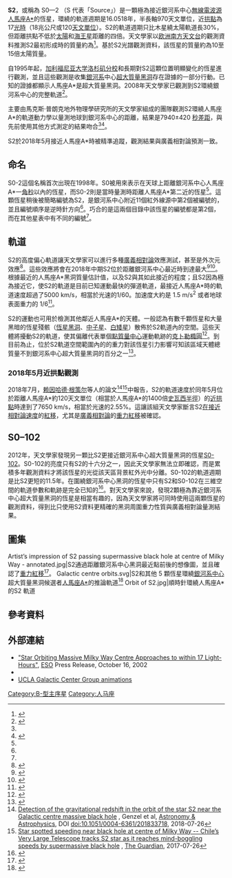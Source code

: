 {{Starbox begin
 | name = S2
}}
{{Starbox image
 | image = [[File:Eso1622b.jpg|240px]]
 | caption = 銀河系中央影像，可見S2的位置。
 | credit = ESO/MPE/S. Gillessen et al.
}}
{{Starbox observe
 | epoch = [[J2000.0|J2000.0]] ([[国际天球参考系统|ICRS]])
 | ra={{RA|17|45|40.0442}}<ref name=schodel>{{cite journal|doi=10.1051/0004-6361/200810922|bibcode=2009A&A...502...91S|arxiv=0902.3892|title=The nuclear star cluster of the Milky Way: Proper motions and mass|journal=Astronomy & Astrophysics|volume=502|issue=1|pages=91–111|year=2009|last1=Schödel|first1=R|last2=Merritt|first2=D|last3=Eckart|first3=A}}</ref>
 | dec = {{DEC|−29|00|27.975}}<ref name=schodel/>
 | constell = [[人馬座|人馬座]]
}}
{{Starbox character
 | class=B0-2 V<ref name=paumard>{{cite journal|doi=10.1086/503273|bibcode=2006ApJ...643.1011P|arxiv=astro-ph/0601268|title=The Two Young Star Disks in the Central Parsec of the Galaxy: Properties, Dynamics, and Formation|journal=The Astrophysical Journal|volume=643|issue=2|pages=1011–1035|year=2006|last1=Paumard|first1=T|last2=Genzel|first2=R|last3=Martins|first3=F|last4=Nayakshin|first4=S|last5=Beloborodov|first5=A. M|last6=Levin|first6=Y|last7=Trippe|first7=S|last8=Eisenhauer|first8=F|last9=Ott|first9=T|last10=Gillessen|first10=S|last11=Abuter|first11=R|last12=Cuadra|first12=J|last13=Alexander|first13=T|last14=Sternberg|first14=A}}</ref>
 | variable =
}}
{{Starbox astrometry
 | dist_pc = {{val|7940|420|fmt=commas}}<ref name="geom">{{cite journal
  | last = Eisenhauer
  | first = F.
  | display-authors = etal
  | date = 2003
  | title = A Geometric Determination of the Distance to the Galactic Center
  | journal = The Astrophysical Journal
  | volume = 597 | issue = 2 | pages = L121–L124
  | doi = 10.1086/380188
  | bibcode = 2003ApJ...597L.121E
  | arxiv = astro-ph/0306220
}}</ref>
 | dist_ly =
}}
{{Starbox visbin
 |reference=<ref name="geom"/>
 | name=Sagittarius A*
 | period=16.0518<ref>{{Cite journal|last=Hees|first=A.|date=2017|title=Testing General Relativity with Stellar Orbits around the Supermassive Black Hole in Our Galactic Center|journal=Physical Review Letters|volume=118|issue=21|pages=211101|doi=10.1103/PhysRevLett.118.211101|bibcode=2017PhRvL.118u1101H|arxiv=1705.07902}}</ref>
 | axis=0.12540 ± 0.00018
 | eccentricity=0.88466 ± 0.00018
 | inclination=133.818 ± 0.093
 | node=227.85 ± 0.19
 | periastron=2018.37974 ± 0.00015
 | periarg = 66.13 ± 0.12
}}
{{Starbox catalog
 | names = [CRG2004] 13, [GKM98] S0-2, [PGM2006] E1, [EG97] S2, [GPE2000] 0.15, [SOG2003] 1, S0—2.
}}
{{Starbox reference
 | Simbad=%5BEG97%5D+S2
}}
{{Starbox end}}

'''S2'''，或稱為 S0—2 （S 代表「Source」）是一顆極為接近銀河系中心[[無線電波源|無線電波源]][[人馬座A*|人馬座A*]]的恆星，環繞的軌道週期是16.0518年，半長軸970天文單位，近[[拱點|拱點]]為17[[光時|光時]]（18兆公尺或120[[天文單位|天文單位]]）。S2的軌道週期只比木星繞太陽軌道長30%，但距離拱點不低於[[太陽|太陽]]和[[海王星|海王星]]距離的四倍。天文學家以[[欧洲南方天文台|欧洲南方天文台]]的觀測資料推測S2最初形成時的質量約為{{Solar mass|14|link=y}}<ref>{{cite journal |last1= Habibi|first1=M. |display-authors=etal  |date=2017 |title=Twelve Years of Spectroscopic Monitoring in the Galactic Center: The Closest Look at S-stars near the Black Hole |journal=[[天文物理期刊|The Astrophysical Journal]] |volume=847 |issue=2 |pages= 120 |doi=10.3847/1538-4357/aa876f |bibcode =2017ApJ...847..120H |arxiv = 1708.06353 }}</ref>。基於S2光譜觀測資料，該恆星的質量約為10至15倍太陽質量{{cn|date=July 2018}}。

自1995年起，[[加利福尼亚大学洛杉矶分校|加利福尼亚大学洛杉矶分校]]和{{link-en|馬克斯·普朗克地外物理學研究所|Max Planck Institute for Extraterrestrial Physics}}長期對S2這顆位置明顯變化的恆星進行觀測，並且這些觀測是收集[[銀河系|銀河系]]中心[[超大質量黑洞|超大質量黑洞]]存在證據的一部分行動。已知的證據都顯示人馬座A*是超大質量黑洞。2008年天文學家已觀測到S2環繞銀河系中心的完整軌道<ref>{{YouTube|KCADH3x56eE|A short documentary on Sagittarius A*}}</ref>。

主要由馬克斯·普朗克地外物理學研究所的天文學家組成的團隊觀測S2環繞人馬座A*的軌道動力學以量測地球到銀河系中心的距離，結果是7940±420 [[秒差距|秒差距]]，與先前使用其他方式測定的結果吻合<ref name="geom"/><ref>{{Cite web |url=http://www2011.mpe.mpg.de/ir/GC/papers/nature2002.pdf |title=Max-Planck-Institut für extraterrestrische Physik—Infrared/Submillimeter Astronomy—Galactic Center Research |accessdate=2019-03-08 |archive-date=2006-09-06 |archive-url=https://web.archive.org/web/20060906131419/http://www2011.mpe.mpg.de/ir/GC/papers/nature2002.pdf |dead-url=yes }}</ref>。

S2於2018年5月接近人馬座A*時被精準追蹤，觀測結果與廣義相對論預測一致。

== 命名 ==
S0-2這個名稱首次出現在1998年。S0被用來表示在天球上距離銀河系中心人馬座A*一[[角秒|角秒]]以內的恆星，而S0-2則是當時量測時距離人馬座A*第二近的恆星<ref name=gkm/>。這顆恆星稍後被簡略編號為S2，是銀河系中心附近11個紅外線源中第2個被編號的，並且編號順序是逆時針方向<ref name=eg/>。巧合的是這兩個目錄中該恆星的編號都是第2個，而在其他星表中有不同的編號<ref name=gkm/>。

== 軌道 ==
S2的高度偏心軌道讓天文學家可以進行多種[[廣義相對論|廣義相對論]]效應測試，甚至是外次元效應<ref>{{Cite web |url=http://www.sciencenews.org/view/generic/id/56380/title/Black_hole_as_a_peephole |title=Black Hole as Peephole |accessdate=2011-10-02 |archive-date=2012-09-25 |archive-url=https://web.archive.org/web/20120925185307/http://www.sciencenews.org/view/generic/id/56380/title/Black_hole_as_a_peephole |dead-url=no }}</ref>。這些效應將會在2018年中期S2位於距離銀河系中心最近時到達最大<ref>{{Cite AV media |people=[[安德烈娅·M·吉兹|Ghez, Andrea M.]] (speaker) |date=19 April 2016 |title=Black Holes @ 100 Workshop: Galactic Center |publisher=Black Hole Initiative |medium=Lecture |url=https://www.youtube.com/watch?v=7z5jBJXbuuo#t=31:55 |time=31:55 |time-caption=Remarks beginning at |location=Harvard University |quote=...we are '2018 or bust' these days, because at that moment your orbital determination becomes ''so much'' better. |access-date=2019-03-08 |archive-date=2022-01-25 |archive-url=https://web.archive.org/web/20220125125938/https://www.youtube.com/watch?v=7z5jBJXbuuo#t=31:55 }}</ref><ref name="badAstr">{{Cite web| url=http://www.syfy.com/syfywire/a-star-is-about-to-plunge-head-first-toward-a-monster-black-hole-astronomers-are-ready-to| title=A star is about to plunge head first toward a monster black hole. Astronomers are ready to watch| date=2018-03-07| accessdate=2019-03-08| archive-date=2019-04-04| archive-url=https://web.archive.org/web/20190404101800/https://www.syfy.com/syfywire/a-star-is-about-to-plunge-head-first-toward-a-monster-black-hole-astronomers-are-ready-to| dead-url=no}}</ref>。根據最近的人馬座A*黑洞質量估計值{{solar mass|431萬|link=yes}}，以及S2與其如此接近的程度；且S2因為極為接近它，使S2的軌道是目前已知運動最快的彈道軌道，最接近人馬座A*時的軌道速度超過了5000 km/s，相當於光速的1/60。加速度大約是 1.5 m/s<sup>2</sup> 或者地球表面重力的 1/6<ref>{{Cite web |url=http://www.eso.org/public/news/eso0226/ |title=Surfing a Black Hole |accessdate=2011-10-02 |archive-date=2012-09-02 |archive-url=https://www.webcitation.org/6AMy0Oec8?url=http://www.eso.org/public/news/eso0226/ |dead-url=no }}</ref>。

S2的運動也可用於檢測其他鄰近人馬座A*的天體。一般認為有數千顆恆星和大量黑暗的恆星殘骸（[[恆星黑洞|恆星黑洞]]、[[中子星|中子星]]、[[白矮星|白矮星]]）散佈於S2軌道內的空間。這些天體將擾動S2的軌道，使其偏離代表單個[[點粒子|點質量中心]]運動軌跡的[[克卜勒軌道|克卜勒橢圓]]<ref>{{cite journal |journal=[[天文与天体物理学报|Astronomy and Astrophysics]] |title=The S-Star Cluster at the Center of the Milky Way: On the nature of diffuse NIR emission in the inner tenth of a parsec 
|first=Nadeen |last=Sabha 
|first2=Andreas |last2=Eckart 
|first3=David |last3=Merritt |authorlink3=David Merritt 
|author4=Mohammad Zamaninasab 
|author5=Gunther Witzel 
|author6=Macarena García-Marín 
|author7=Behrang Jalali 
|author8=Monica Valencia-S. 
|author9=Senol Yazici 
|author10=Rainer Buchholz 
|author11=Banafsheh Shahzamanian 
|author12=Christian Straubmeier 
|display-authors=8
|volume = 545 | pages = A70 | date=September 2012 | doi=10.1051/0004-6361/201219203|arxiv = 1203.2625 |bibcode = 2012A&A...545A..70S }}</ref>。到目前為止，位於S2軌道空間範圍內的的重力對該恆星引力影響可知該區域天體總質量不到銀河系中心超大質量黑洞的百分之一<ref>
{{cite journal |last1= Gillessen|first1=S. |display-authors=etal  |date=2009 |title= Monitoring Stellar Orbits Around the Massive Black Hole in the Galactic Center |journal=[[天文物理期刊|The Astrophysical Journal]] |volume=692 |issue=2 |pages= 1075–1109 |doi=10.1088/0004-637X/692/2/1075 |accessdate= |bibcode = 2009ApJ...692.1075G |arxiv = 0810.4674 }}</ref>。

=== 2018年5月近拱點觀測 ===
2018年7月，[[赖因哈德·根策尔|赖因哈德·根策尔]]等人的論文<ref name=”aa33718-18”>[https://www.aanda.org/articles/aa/full_html/2018/07/aa33718-18/aa33718-18.html Detection of the gravitational redshift in the orbit of the star S2 near the Galactic centre massive black hole] {{Wayback|url=https://www.aanda.org/articles/aa/full_html/2018/07/aa33718-18/aa33718-18.html |date=20190404120522 }}, Genzel et al, [[天文与天体物理学报|Astronomy & Astrophysics]], DOI [[doi:10.1051/0004-6361/201833718|doi:10.1051/0004-6361/201833718]], 2018-07-26</ref><ref name=”2017-07-26_TG”>[https://www.theguardian.com/science/2018/jul/26/star-spotted-speeding-near-milky-way-black-hole-for-first-time Star spotted speeding near black hole at centre of Milky Way -- Chile’s Very Large Telescope tracks S2 star as it reaches mind-boggling speeds by supermassive black hole] {{Wayback|url=https://www.theguardian.com/science/2018/jul/26/star-spotted-speeding-near-milky-way-black-hole-for-first-time |date=20190404100253 }}, [[衛報|The Guardian]], 2017-07-26</ref>中報告，S2的軌道速度於同年5月位於距離人馬座A*約120天文單位（相當於人馬座A*的1400倍[[史瓦西半徑|史瓦西半徑]]）的[[拱點|近拱點]]時達到了7650 km/s，相當於光速的2.55%。這讓該組天文學家斷言S2[[狭义相对论|在接近相對論速度]]的[[紅移|紅移]]，尤其是[[廣義相對論|廣義相對論]]的[[重力紅移|重力紅移]]被確認。

== S0–102 ==
{{main|S0-102}}
2012年，天文學家發現另一顆比S2更接近銀河系中心超大質量黑洞的恆星[[S0-102|S0-102]]。S0-102的亮度只有S2的十六分之一，因此天文學家無法立即確認，而是累積多年觀測資料才將該恆星的光從該天區背景紅外光中分離。S0-102的軌道週期是比S2更短的11.5年。在圍繞銀河系中心黑洞的恆星中只有S2和S0-102在三維空間的軌道參數和軌跡是完全已知的<ref>{{Cite journal | last1 = Meyer | first1 = L. | last2 = Ghez | first2 = A. M. | last3 = Schödel | first3 = R. | last4 = Yelda | first4 = S. | last5 = Boehle | first5 = A. | last6 = Lu | first6 = J. R. | last7 = Do | first7 = T. | last8 = Morris | first8 = M. R. | last9 = Becklin | first9 = E. E. | last10 = Matthews | first10 = K. | doi = 10.1126/science.1225506 | title = The Shortest-Known-Period Star Orbiting Our Galaxy's Supermassive Black Hole | journal = Science | volume = 338 | issue = 6103 | pages = 84–87 | year = 2012 | pmid =  23042888| pmc = |arxiv = 1210.1294 |bibcode = 2012Sci...338...84M }}</ref>。對天文學家來說，發現2顆極為靠近銀河系中心超大質量黑洞的恆星是相當有趣的，因為天文學家將可同時使用這兩顆恆星的觀測資料，得到比只使用S2資料更精確的黑洞周圍重力性質與廣義相對論量測結果{{cn|date=July 2018}}。

== 圖集 ==
<gallery mode="packed" widths="400px" heights="230px">
Artist’s impression of S2 passing supermassive black hole at centre of Milky Way - annotated.jpg|S2通過距離銀河系中心黑洞最近點前後的想像圖，並且確認了[[重力紅移|重力紅移]]<ref>{{cite web |title=First Successful Test of Einstein's General Relativity Near Supermassive Black Hole - Culmination of 26 years of ESO observations of the heart of the Milky Way |url=https://www.eso.org/public/news/eso1825/ |website=www.eso.org |accessdate=26 July 2018 |archive-date=2019-03-08 |archive-url=https://web.archive.org/web/20190308114840/https://www.eso.org/public/news/eso1825/ |dead-url=no }}</ref>。
Galactic centre orbits.svg|S2和其他 5 顆恆星環繞[[銀河系中心|銀河系中心]]超大質量黑洞候選者[[人馬座A*|人馬座A*]]的推論軌道<ref>{{Cite journal | last1 = Eisenhauer | first1 = F. | last2 = Genzel | first2 = R. | last3 = Alexander | first3 = T. | last4 = Abuter | first4 = R. | last5 = Paumard | first5 = T. | last6 = Ott | first6 = T. | last7 = Gilbert | first7 = A. | last8 = Gillessen | first8 = S. | last9 = Horrobin | first9 = M. | last10 = Trippe | first10 = S. | last11 = Bonnet | first11 = H. | last12 = Dumas | first12 = C. | last13 = Hubin | first13 = N. | last14 = Kaufer | first14 = A. | last15 = Kissler‐Patig | first15 = M. | last16 = Monnet | first16 = G. | last17 = Strobele | first17 = S. | last18 = Szeifert | first18 = T. | last19 = Eckart | first19 = A. | last20 = Schodel | first20 = R. | last21 = Zucker | first21 = S. | doi = 10.1086/430667 | title = SINFONI in the Galactic Center: Young Stars and Infrared Flares in the Central Light‐Month | journal = The Astrophysical Journal | volume = 628 | issue = 1 | pages = 246–259 | year = 2005 | pmid =  | pmc = |arxiv = astro-ph/0502129 |bibcode = 2005ApJ...628..246E }}</ref>
Orbit of S2.jpg|順時針環繞人馬座A*的S2 軌道
</gallery>

{{clear}}

== 參考資料 ==
{{reflist|refs=

<ref name=gkm>{{cite journal|doi=10.1086/306528|bibcode=1998ApJ...509..678G|arxiv=astro-ph/9807210|title=High Proper‐Motion Stars in the Vicinity of Sagittarius A*: Evidence for a Supermassive Black Hole at the Center of Our Galaxy|journal=The Astrophysical Journal|volume=509|issue=2|pages=678–686|year=1998|last1=Ghez|first1=A. M|last2=Klein|first2=B. L|last3=Morris|first3=M|last4=Becklin|first4=E. E}}</ref>

<ref name=eg>{{cite journal|doi=10.1093/mnras/284.3.576|bibcode=1997MNRAS.284..576E|title=Stellar proper motions in the central 0.1 pc of the Galaxy|journal=Monthly Notices of the Royal Astronomical Society|volume=284|issue=3|pages=576–598|year=1997|last1=Eckart|first1=A|last2=Genzel|first2=R}}</ref>

}}

== 外部連結 ==
*[http://www.eso.org/public/news/eso0226/ "Star Orbiting Massive Milky Way Centre Approaches to within 17 Light-Hours"]{{WebCite|url=https://www.webcitation.org/6AMy0Oec8?url=http://www.eso.org/public/news/eso0226/ |date=20120902044918 |dateformat=iso }}, [[ESO|ESO]] Press Release, October 16, 2002
*{{YouTube|uVlcIb-rClI|Stars Orbiting around the Black Hole at the Center of the Milky Way}}
*[http://www.galacticcenter.astro.ucla.edu/animations.html UCLA Galactic Center Group animations]{{Wayback|url=http://www.galacticcenter.astro.ucla.edu/animations.html |date=20180903214918 }}

{{人马座恒星}}

{{DEFAULTSORT:S2 (Star)}}
[[Category:B-型主序星|Category:B-型主序星]]
[[Category:人马座|Category:人马座]]